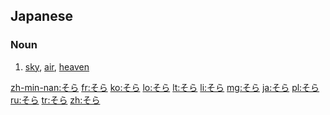 ==Japanese==

===Noun===
{{ja-noun}}

# {{ja-def|空}} [[sky]], [[air]], [[heaven]]

[[zh-min-nan:そら]]
[[fr:そら]]
[[ko:そら]]
[[lo:そら]]
[[lt:そら]]
[[li:そら]]
[[mg:そら]]
[[ja:そら]]
[[pl:そら]]
[[ru:そら]]
[[tr:そら]]
[[zh:そら]]